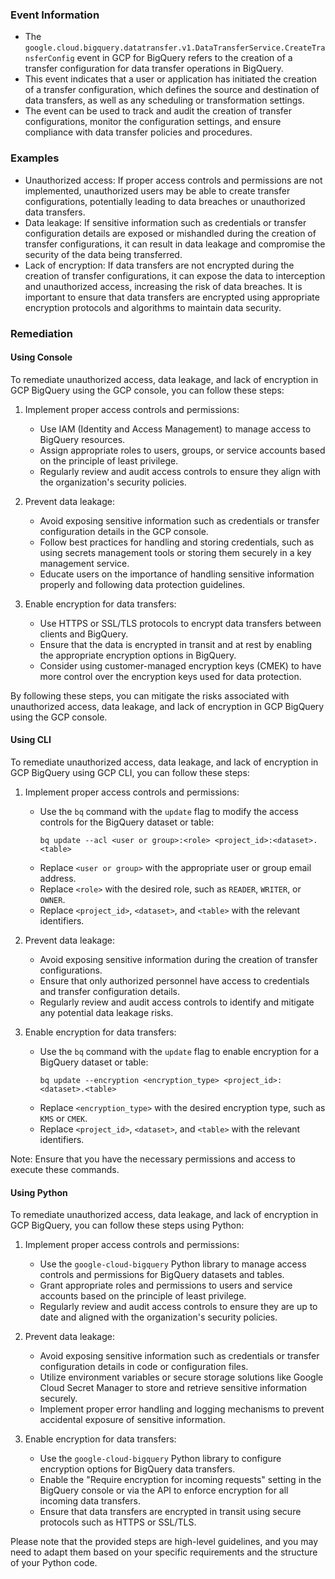 
### Event Information

- The `google.cloud.bigquery.datatransfer.v1.DataTransferService.CreateTransferConfig` event in GCP for BigQuery refers to the creation of a transfer configuration for data transfer operations in BigQuery.
- This event indicates that a user or application has initiated the creation of a transfer configuration, which defines the source and destination of data transfers, as well as any scheduling or transformation settings.
- The event can be used to track and audit the creation of transfer configurations, monitor the configuration settings, and ensure compliance with data transfer policies and procedures.


### Examples

- Unauthorized access: If proper access controls and permissions are not implemented, unauthorized users may be able to create transfer configurations, potentially leading to data breaches or unauthorized data transfers.
- Data leakage: If sensitive information such as credentials or transfer configuration details are exposed or mishandled during the creation of transfer configurations, it can result in data leakage and compromise the security of the data being transferred.
- Lack of encryption: If data transfers are not encrypted during the creation of transfer configurations, it can expose the data to interception and unauthorized access, increasing the risk of data breaches. It is important to ensure that data transfers are encrypted using appropriate encryption protocols and algorithms to maintain data security.

### Remediation

#### Using Console

To remediate unauthorized access, data leakage, and lack of encryption in GCP BigQuery using the GCP console, you can follow these steps:

1. Implement proper access controls and permissions:
   - Use IAM (Identity and Access Management) to manage access to BigQuery resources.
   - Assign appropriate roles to users, groups, or service accounts based on the principle of least privilege.
   - Regularly review and audit access controls to ensure they align with the organization's security policies.

2. Prevent data leakage:
   - Avoid exposing sensitive information such as credentials or transfer configuration details in the GCP console.
   - Follow best practices for handling and storing credentials, such as using secrets management tools or storing them securely in a key management service.
   - Educate users on the importance of handling sensitive information properly and following data protection guidelines.

3. Enable encryption for data transfers:
   - Use HTTPS or SSL/TLS protocols to encrypt data transfers between clients and BigQuery.
   - Ensure that the data is encrypted in transit and at rest by enabling the appropriate encryption options in BigQuery.
   - Consider using customer-managed encryption keys (CMEK) to have more control over the encryption keys used for data protection.

By following these steps, you can mitigate the risks associated with unauthorized access, data leakage, and lack of encryption in GCP BigQuery using the GCP console.

#### Using CLI

To remediate unauthorized access, data leakage, and lack of encryption in GCP BigQuery using GCP CLI, you can follow these steps:

1. Implement proper access controls and permissions:
   - Use the `bq` command with the `update` flag to modify the access controls for the BigQuery dataset or table:
     ```
     bq update --acl <user or group>:<role> <project_id>:<dataset>.<table>
     ```
   - Replace `<user or group>` with the appropriate user or group email address.
   - Replace `<role>` with the desired role, such as `READER`, `WRITER`, or `OWNER`.
   - Replace `<project_id>`, `<dataset>`, and `<table>` with the relevant identifiers.

2. Prevent data leakage:
   - Avoid exposing sensitive information during the creation of transfer configurations.
   - Ensure that only authorized personnel have access to credentials and transfer configuration details.
   - Regularly review and audit access controls to identify and mitigate any potential data leakage risks.

3. Enable encryption for data transfers:
   - Use the `bq` command with the `update` flag to enable encryption for a BigQuery dataset or table:
     ```
     bq update --encryption <encryption_type> <project_id>:<dataset>.<table>
     ```
   - Replace `<encryption_type>` with the desired encryption type, such as `KMS` or `CMEK`.
   - Replace `<project_id>`, `<dataset>`, and `<table>` with the relevant identifiers.

Note: Ensure that you have the necessary permissions and access to execute these commands.

#### Using Python

To remediate unauthorized access, data leakage, and lack of encryption in GCP BigQuery, you can follow these steps using Python:

1. Implement proper access controls and permissions:
   - Use the `google-cloud-bigquery` Python library to manage access controls and permissions for BigQuery datasets and tables.
   - Grant appropriate roles and permissions to users and service accounts based on the principle of least privilege.
   - Regularly review and audit access controls to ensure they are up to date and aligned with the organization's security policies.

2. Prevent data leakage:
   - Avoid exposing sensitive information such as credentials or transfer configuration details in code or configuration files.
   - Utilize environment variables or secure storage solutions like Google Cloud Secret Manager to store and retrieve sensitive information securely.
   - Implement proper error handling and logging mechanisms to prevent accidental exposure of sensitive information.

3. Enable encryption for data transfers:
   - Use the `google-cloud-bigquery` Python library to configure encryption options for BigQuery data transfers.
   - Enable the "Require encryption for incoming requests" setting in the BigQuery console or via the API to enforce encryption for all incoming data transfers.
   - Ensure that data transfers are encrypted in transit using secure protocols such as HTTPS or SSL/TLS.

Please note that the provided steps are high-level guidelines, and you may need to adapt them based on your specific requirements and the structure of your Python code.


